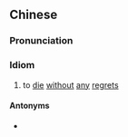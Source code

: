 ==Chinese==
{{zh-forms|type=112|lit=to die with one's eyes closed}}

===Pronunciation===
{{zh-pron
|m=sǐyìmíngmù
|c=sei2 jik6 ming4 muk6,sei2 jik6 ming5 muk6
|cat=cy
}}

===Idiom===
{{zh-idiom}}

# to [[die]] [[without]] [[any]] [[regrets]]

====Antonyms====
* {{zh-l|死不瞑目}}
